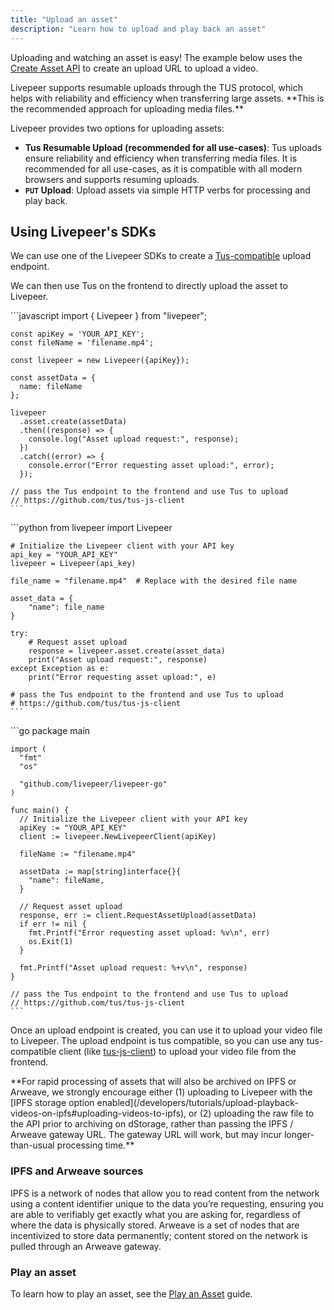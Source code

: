 ```yaml
---
title: "Upload an asset"
description: "Learn how to upload and play back an asset"
---
```


Uploading and watching an asset is easy! The example below uses the
[Create Asset API](/api-reference/asset/upload) to create an upload URL to
upload a video.

<Info>
  Livepeer supports resumable uploads through the TUS protocol, which helps with
  reliability and efficiency when transferring large assets. **This is the
  recommended approach for uploading media files.**
</Info>

Livepeer provides two options for uploading assets:

- **Tus Resumable Upload (recommended for all use-cases)**: Tus uploads ensure
  reliability and efficiency when transferring media files. It is recommended
  for all use-cases, as it is compatible with all modern browsers and supports
  resuming uploads.
- **`PUT` Upload**: Upload assets via simple HTTP verbs for processing and play
  back.

## Using Livepeer's SDKs

We can use one of the Livepeer SDKs to create a
[Tus-compatible](https://github.com/tus/tus-js-client) upload endpoint.

We can then use Tus on the frontend to directly upload the asset to Livepeer.

<Tabs>
  <Tab title="Node.js">
    ```javascript
    import { Livepeer } from "livepeer";

    const apiKey = 'YOUR_API_KEY';
    const fileName = 'filename.mp4';

    const livepeer = new Livepeer({apiKey});

    const assetData = {
      name: fileName
    };

    livepeer
      .asset.create(assetData)
      .then((response) => {
        console.log("Asset upload request:", response);
      })
      .catch((error) => {
        console.error("Error requesting asset upload:", error);
      });

    // pass the Tus endpoint to the frontend and use Tus to upload
    // https://github.com/tus/tus-js-client
    ```

  </Tab>

  <Tab title="Python">
    ```python
    from livepeer import Livepeer

    # Initialize the Livepeer client with your API key
    api_key = "YOUR_API_KEY"
    livepeer = Livepeer(api_key)

    file_name = "filename.mp4"  # Replace with the desired file name

    asset_data = {
        "name": file_name
    }

    try:
        # Request asset upload
        response = livepeer.asset.create(asset_data)
        print("Asset upload request:", response)
    except Exception as e:
        print("Error requesting asset upload:", e)

    # pass the Tus endpoint to the frontend and use Tus to upload
    # https://github.com/tus/tus-js-client
    ```

  </Tab>

  <Tab title="Go">
    ```go
    package main

    import (
      "fmt"
      "os"

      "github.com/livepeer/livepeer-go"
    )

    func main() {
      // Initialize the Livepeer client with your API key
      apiKey := "YOUR_API_KEY"
      client := livepeer.NewLivepeerClient(apiKey)

      fileName := "filename.mp4"

      assetData := map[string]interface{}{
        "name": fileName,
      }

      // Request asset upload
      response, err := client.RequestAssetUpload(assetData)
      if err != nil {
        fmt.Printf("Error requesting asset upload: %v\n", err)
        os.Exit(1)
      }

      fmt.Printf("Asset upload request: %+v\n", response)
    }

    // pass the Tus endpoint to the frontend and use Tus to upload
    // https://github.com/tus/tus-js-client
    ```

  </Tab>
</Tabs>

Once an upload endpoint is created, you can use it to upload your video file to
Livepeer. The upload endpoint is tus compatible, so you can use any
tus-compatible client (like
[tus-js-client](https://github.com/tus/tus-js-client)) to upload your video file
from the frontend.

<Info>
  **For rapid processing of assets that will also be archived on IPFS or
  Arweave, we strongly encourage either (1) uploading to Livepeer with the [IPFS
  storage option
  enabled](/developers/tutorials/upload-playback-videos-on-ipfs#uploading-videos-to-ipfs),
  or (2) uploading the raw file to the API prior to archiving on dStorage,
  rather than passing the IPFS / Arweave gateway URL. The gateway URL will work,
  but may incur longer-than-usual processing time.**
</Info>

### IPFS and Arweave sources

<Info>
  IPFS is a network of nodes that allow you to read content from the network
  using a content identifier unique to the data you’re requesting, ensuring you
  are able to verifiably get exactly what you are asking for, regardless of
  where the data is physically stored. Arweave is a set of nodes that are
  incentivized to store data permanently; content stored on the network is
  pulled through an Arweave gateway.
</Info>

### Play an asset

To learn how to play an asset, see the
[Play an Asset](/developers/guides/playback-an-asset) guide.
